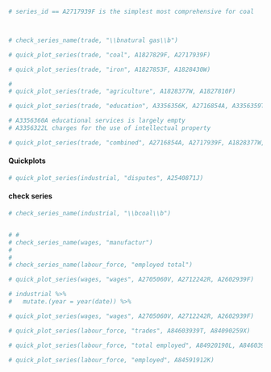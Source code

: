 ```r
# series_id == A2717939F is the simplest most comprehensive for coal



# check_series_name(trade, "\\bnatural gas\\b")


```


```r
# quick_plot_series(trade, "coal", A1827829F, A2717939F)

```



```r
# quick_plot_series(trade, "iron", A1827853F, A1828430W)

```


```r

# 
# quick_plot_series(trade, "agriculture", A1828377W, A1827810F)


```

```r

# quick_plot_series(trade, "education", A3356356K, A2716854A, A3356359T)

# A3356360A educational services is largely empty
# A3356322L charges for the use of intellectual property

```



```r
# quick_plot_series(trade, "combined", A2716854A, A2717939F, A1828377W, A1828430W, A2717898W)
```



#### Quickplots

```r

# quick_plot_series(industrial, "disputes", A2540871J)


```

#### check series

```r
# check_series_name(industrial, "\\bcoal\\b")


# # 
# check_series_name(wages, "manufactur")
# 
# 
# check_series_name(labour_force, "employed total")


```

```r

# quick_plot_series(wages, "wages", A2705060V, A2712242R, A2602939F)

```



```r
# industrial %>% 
#   mutate.(year = year(date)) %>%
```


```r

# quick_plot_series(wages, "wages", A2705060V, A2712242R, A2602939F)

```



```r
# quick_plot_series(labour_force, "trades", A84603939T, A84090259X)
```


```r
# quick_plot_series(labour_force, "total employed", A84920190L, A84603939T, A84932417T, A83901699C, A84596220L, A84602394K, A84591912K, A84596193T, A84595103J, A84090278F)

```

```r

# quick_plot_series(labour_force, "employed", A84591912K)


```

